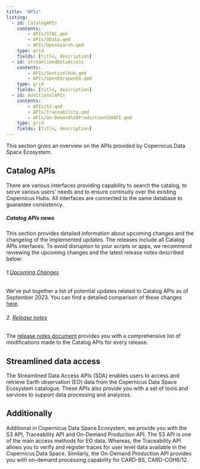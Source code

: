 ```yaml
---
title: "APIs"
listing: 
  - id: CatalogAPIs
    contents:
        - APIs/STAC.qmd
        - APIs/OData.qmd
        - APIs/OpenSearch.qmd
    type: grid
    fields: [title, description]
  - id: StreamlinedDataAccess
    contents: 
        - APIs/SentinelHub.qmd
        - APIs/openEO/openEO.qmd
    type: grid
    fields: [title, description]
  - id: AdditionalAPIs
    contents: 
        - APIs/S3.qmd
        - APIs/Traceability.qmd
        - APIs/On-Demand%20Production%20API.qmd
    type: grid
    fields: [title, description]
---
```



This section gives an overview on the APIs provided by Copernicus Data Space Ecosystem.

::: {#Sentinelhub_data}
:::

## Catalog APIs
There are various interfaces providing capability to search the catalog, to serve various users'
needs and to ensure continuity over the existing Copernicus Hubs. All interfaces are connected to
the same database to guarantee consistency.

::: {#CatalogAPIs}
:::

##### Catalog APIs news
This section provides detailed information about upcoming changes and the changelog of the implemented updates. The releases include all Catalog APIs interfaces. To avoid disruption to your scripts or apps, we recommend reviewing the upcoming changes and the latest release notes described below:

###### 1.[ Upcoming Changes ](APIs/Others/UpcomingChanges.qmd)
We've put together a list of potential updates related to Catalog APIs as of September 2023. You can find a detailed comparison of these changes [here](APIs/Others/UpcomingChanges.qmd).

###### 2. [Release notes](APIs/Others/ReleaseNotes.qmd)
The [release notes document](APIs/Others/ReleaseNotes.qmd) provides you with a comprehensive list of modifications made to the Catalog APIs for every release.

## Streamlined data access

The Streamlined Data Access APIs (SDA) enables users to access and retrieve Earth observation (EO) data from the Copernicus Data Space Ecosystem catalogue. These APIs also provide you with a set of tools and services to support data processing and analysiss. 

::: {#StreamlinedDataAccess}
:::


## Additionally 

Additional in Copernicus Data Space Ecosystem, we provide you with the S3 API, Traceability API and On-Demand Production API.
The S3 API is one of the main access methods for EO data. Whereas, the Traceability API allows you to verify and register traces for user level data available in the Copernicus Data Space. Similarly, the On-Demand Production API provides you with on-demand processing capability for CARD-BS, CARD-COH6/12.

::: {#AdditionalAPIs}
:::

